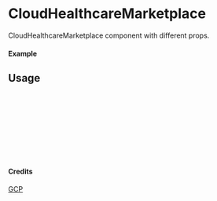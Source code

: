 
<Meta of={CloudHealthcareMarketplace} title="GCP/CloudHealthcareMarketplace" />

# CloudHealthcareMarketplace

CloudHealthcareMarketplace component with different props.

#### Example

<Canvas of={CloudHealthcareMarketplace.Primary} />

## Usage

```ts
import { CloudHealthcareMarketplace } from "yadl-ui";

const Example = () => {
  return (
      <CloudHealthcareMarketplace />
  );
};

export default Example;
```

#### Credits
[GCP](https://cloud.google.com/icons)
